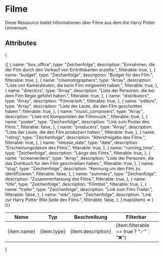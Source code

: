 # Filme
Diese Ressource bietet Informationen über Filme aus dem the Harry Potter Universum.

## Attributes
{
<table>
  <thead>
    <tr>
      <th>Name</th>
      <th>Typ</th>
      <th>Beschreibung</th>
      <th>Filterbar</th>
    </tr>
  </thead>
  <tbody>
    {[
      {
        name: "box_office",
        type: "Zeichenfolge",
        description: "Einnahmen, die der Film durch den Verkauf von Eintrittskarten erzielte.",
        filterable: true,
      },
      {
        name: "budget",
        type: "Zeichenfolge",
        description: "Budget für den Film.",
        filterable: true,
      },
      {
        name: "cinematographers",
        type: "Array",
        description: "Liste von Kameraleuten, die beim Film mitgewirkt haben.",
        filterable: true,
      },
      {
        name: "directors",
        type: "Array",
        description: "Liste der Personen, die bei dem Film Regie geführt haben.",
        filterable: true,
      },
      {
        name: "distributors",
        type: "Array",
        description: "Filmverleih.",
        filterable: true,
      },
      {
        name: "editors",
        type: "Array",
        description: "Liste der Leute, die den Film geschnitten haben.",
        filterable: true,
      },
      {
        name: "music_composers",
        type: "Array",
        description: "Liste mit Komponisten der Filmmusik.",
        filterable: true,
      },
      {
        name: "poster",
        type: "Zeichenfolge",
        description: "Link zum Poster des Films.",
        filterable: false,
      },
      {
        name: "producers",
        type: "Array",
        description: "Liste der Leute, die den Film produziert haben.",
        filterable: true,
      },
      {
        name: "rating",
        type: "Zeichenfolge",
        description: "Altersfreigabe des Films.",
        filterable: true,
      },
      {
        name: "release_date",
        type: "date",
        description: "Erscheinungsdatum des Films.",
        filterable: true,
      },
      {
        name: "running_time",
        type: "Zeichenfolge",
        description: "Länge des Films.",
        filterable: true,
      },
      {
        name: "screenwriters",
        type: "Array",
        description: "Liste der Personen, die das Drehbuch für den Film geschrieben haben.",
        filterable: true,
      },
      {
        name: "slug",
        type: "Zeichenfolge",
        description: "Kennung um den Film zu identifizieren.",
        filterable: false,
      },
      {
        name: "summary",
        type: "Zeichenfolge",
        description: "Zusammenfassung des Films.",
        filterable: true,
      },
      {
        name: "title",
        type: "Zeichenfolge",
        description: "Filmtitel.",
        filterable: true,
      },
      {
        name: "trailer",
        type: "Zeichenfolge",
        description: "Link zum Film-Trailer.",
        filterable: false,
      },
      {
        name: "wiki",
        type: "Zeichenfolge",
        description: "Link zur Harry Potter Wiki Seite des Films.",
        filterable: false,
      },
    ].map((item) => (
      <tr key={item.name}>
        <td>{item.name}</td>
        <td>{item.type}</td>
        <td>{item.description}</td>
        <td>{item.filterable == true ? "✅" : "❌"}</td>
      </tr>
    ))}
  </tbody>
</table>
}
